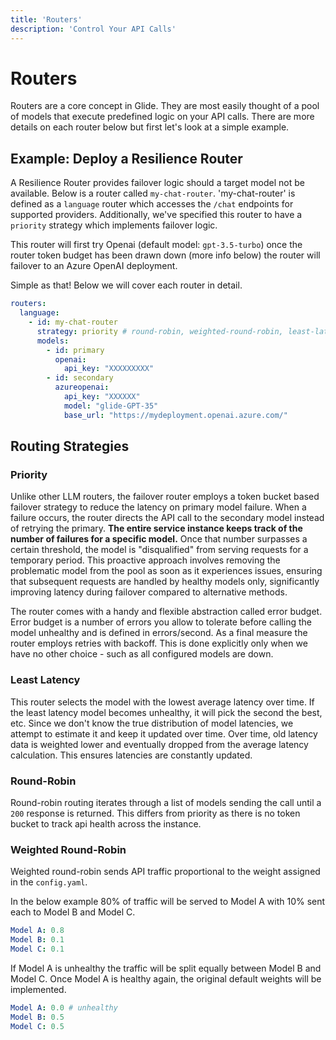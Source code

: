 ```yaml
---
title: 'Routers'
description: 'Control Your API Calls'
---
```

# Routers

Routers are a core concept in Glide. They are most easily thought of a pool of models that execute predefined logic on your API calls.
There are more details on each router below but first let's look at a simple example.

## Example: Deploy a Resilience Router

A Resilience Router provides failover logic should a target model not be available. Below is a router called `my-chat-router`.
'my-chat-router' is defined as a `language` router which accesses the `/chat` endpoints for supported providers. Additionally, we've specified this router to
have a `priority` strategy which implements failover logic.

This router will first try Openai (default model: `gpt-3.5-turbo`) once the router token budget has been drawn down (more info below) the router will failover to
an Azure OpenAI deployment.

Simple as that! Below we will cover each router in detail.

```yaml
routers:
  language:
    - id: my-chat-router
      strategy: priority # round-robin, weighted-round-robin, least-latency, priority, etc.
      models:
        - id: primary
          openai:
            api_key: "XXXXXXXXX"
        - id: secondary
          azureopenai:
            api_key: "XXXXXX"
            model: "glide-GPT-35"
            base_url: "https://mydeployment.openai.azure.com/"
```

## Routing Strategies

### Priority

Unlike other LLM routers, the failover router employs a token bucket based failover strategy to reduce the latency on primary model failure. When a failure occurs, the router directs the API call to the secondary model instead of retrying the primary. **The entire service instance keeps track of the number of failures for a specific model.** Once that number surpasses a certain threshold, the model is "disqualified" from serving requests for a temporary period. This proactive approach involves removing the problematic model from the pool as soon as it experiences issues, ensuring that subsequent requests are handled by healthy models only, significantly improving latency during failover compared to alternative methods.

The router comes with a handy and flexible abstraction called error budget. Error budget is a number of errors you allow to tolerate before calling the model unhealthy and is defined in errors/second. As a final measure the router employs retries with backoff. This is done explicitly only when we have no other choice - such as all configured models are down.

### Least Latency

This router selects the model with the lowest average latency over time. If the least latency model becomes unhealthy, it will pick the second the best, etc.
Since we don't know the true distribution of model latencies, we attempt to estimate it and keep it updated over time. Over time, old latency data is weighted lower and eventually dropped from the average latency calculation.
This ensures latencies are constantly updated.

### Round-Robin

Round-robin routing iterates through a list of models sending the call until a `200` response is returned. This differs from priority as there is no token bucket to track api health across the instance.

### Weighted Round-Robin

Weighted round-robin sends API traffic proportional to the weight assigned in the `config.yaml`.

In the below example 80% of traffic will be served to Model A with 10% sent each to Model B and Model C.

```yaml
Model A: 0.8
Model B: 0.1
Model C: 0.1
```

If Model A is unhealthy the traffic will be split equally between Model B and Model C. Once Model A is healthy again, the original default weights will be implemented.

```yaml
Model A: 0.0 # unhealthy
Model B: 0.5
Model C: 0.5
```
